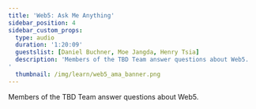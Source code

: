```yaml
---
title: 'Web5: Ask Me Anything'
sidebar_position: 4
sidebar_custom_props:
  type: audio
  duration: '1:20:09'
  guestslist: [Daniel Buchner, Moe Jangda, Henry Tsia]
  description: 'Members of the TBD Team answer questions about Web5.
'
  thumbnail: /img/learn/web5_ama_banner.png
---
```



<div className="mb-8">
  <Audio
    url="https://soundcloud.com/user-625850228/061722-web5-ama
"
  />
</div>

Members of the TBD Team answer questions about Web5.

<Divider type="dotted" className="" />
<BiographyList
  growToFit={false}
  title="guests"
  biographies={[
    {
      imageUrl: '/img/learn/headshots/daniel_buchner.jpg',
      headline: 'Daniel Buchner',
      twitterLink: 'https://twitter.com/csuwildcat',
      description: 'Head of Decentralized Identity, TBD',
    },
    {
      imageUrl: '/img/learn/headshots/moe_jangda.jpg',
      headline: 'Moe Jangda',
      twitterLink: 'https://twitter.com/moe_jangda',
      description: 'Lead Engineer, Decentralized Web Nodes, TBD',
    },
    {
      imageUrl: '/img/learn/headshots/henry_tsai.jpg',
      headline: 'Henry Tsia',
      twitterLink: 'https://twitter.com/TheHenryTsai',
      description: 'Lead Engineer, Decentralized Identity Protocols, TBD',
    },
  ]}
/>
<Divider type="dotted" className="" />
